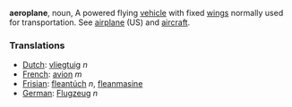 '''aeroplane''', noun, A powered flying [[vehicle]] with fixed [[wing]]s normally used for transportation. See [[airplane]] (US) and [[aircraft]].


===Translations===
*[[Dutch]]: [[vliegtuig]] ''n''
*[[French]]: [[avion]] ''m''
*[[Frisian]]: [[fleantúch]] ''n'', [[fleanmasine]]
*[[German]]: [[Flugzeug]] ''n''